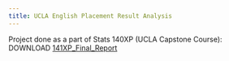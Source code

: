 ```yaml
---
title: UCLA English Placement Result Analysis
---
```


Project done as a part of Stats 140XP (UCLA Capstone Course):
DOWNLOAD [141XP_Final_Report](/141XP_Final_Report (12).pdf)


